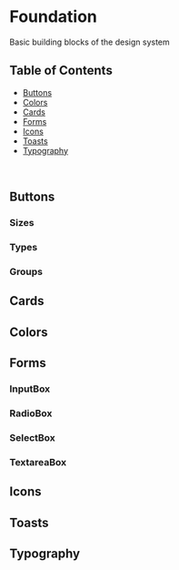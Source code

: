 

<Meta title="Foundation" />

# Foundation

Basic building blocks of the design system

## Table of Contents

- [Buttons](#buttons)
- [Colors](#colors)
- [Cards](#cards)
- [Forms](#forms)
- [Icons](#icons)
- [Toasts](#toasts)
- [Typography](#typography)

<br />

## Buttons <a name="buttons"></a>

### Sizes

<Canvas of={s.ButtonSizes} />

### Types

<Canvas of={s.ButtonTypes} />

### Groups

<Canvas of={s.ButtonGroups} />

## Cards <a name="cards"></a>

<Canvas of={s.Cards} />

## Colors <a name="colors"></a>

<Canvas of={s.Colors} />

## Forms <a name="forms"></a>

### InputBox

<Canvas of={s.FormInputCheckbox} />
<Canvas of={s.FormInputText} />
<Canvas of={s.FormInputDate} />
<Canvas of={s.FormInputNumber} />

### RadioBox

<Canvas of={s.FormRadioBox} />

### SelectBox

<Canvas of={s.FormSelectSingle} />
<Canvas of={s.FormSelectMultiple} />

### TextareaBox

<Canvas of={s.FormTextareaBox} />

## Icons <a name="icons"></a>

<Canvas of={s.Icons} />

## Toasts <a name="toasts"></a>

<Canvas of={s.Toasts} />

## Typography <a name="typography"></a>

<Canvas of={s.Typography} />

